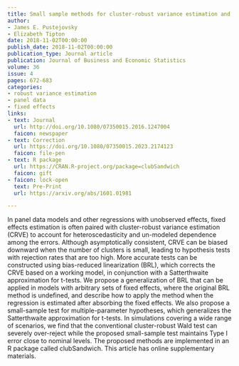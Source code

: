 ```yaml
---
title: Small sample methods for cluster-robust variance estimation and hypothesis testing in fixed effects models
author:
- James E. Pustejovsky
- Elizabeth Tipton
date: 2018-11-02T00:00:00
publish_date: 2018-11-02T00:00:00
publication_type: Journal article
publication: Journal of Business and Economic Statistics
volume: 36
issue: 4
pages: 672-683
categories:
- robust variance estimation
- panel data
- fixed effects
links:
- text: Journal
  url: http://doi.org/10.1080/07350015.2016.1247004
  faicon: newspaper
- text: Correction
  url: https://doi.org/10.1080/07350015.2023.2174123
  faicon: file-pen
- text: R package
  url: https://CRAN.R-project.org/package=clubSandwich
  faicon: gift
- faicon: lock-open
  text: Pre-Print
  url: https://arxiv.org/abs/1601.01981

---
```



In panel data models and other regressions with unobserved effects, fixed effects estimation is often paired with cluster-robust variance estimation (CRVE) to account for heteroscedasticity and un-modeled dependence among the errors. Although asymptotically consistent, CRVE can be biased downward when the number of clusters is small, leading to hypothesis tests with rejection rates that are too high. More accurate tests can be constructed using bias-reduced linearization (BRL), which corrects the CRVE based on a working model, in conjunction with a Satterthwaite approximation for t-tests. We propose a generalization of BRL that can be applied in models with arbitrary sets of fixed effects, where the original BRL method is undefined, and describe how to apply the method when the regression is estimated after absorbing the fixed effects. We also propose a small-sample test for multiple-parameter hypotheses, which generalizes the Satterthwaite approximation for t-tests. In simulations covering a wide range of scenarios, we find that the conventional cluster-robust Wald test can severely over-reject while the proposed small-sample test maintains Type I error close to nominal levels. The proposed methods are implemented in an R package called clubSandwich. This article has online supplementary materials.

